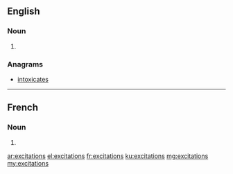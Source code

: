 ==English==

===Noun===
{{head|en|noun plural form}}

# {{plural of|excitation|lang=en}}

===Anagrams===
* [[intoxicates#English|intoxicates]]

----

==French==

===Noun===
{{head|fr|noun plural form|g=f}}

# {{plural of|excitation|lang=fr}}

[[ar:excitations]]
[[el:excitations]]
[[fr:excitations]]
[[ku:excitations]]
[[mg:excitations]]
[[my:excitations]]